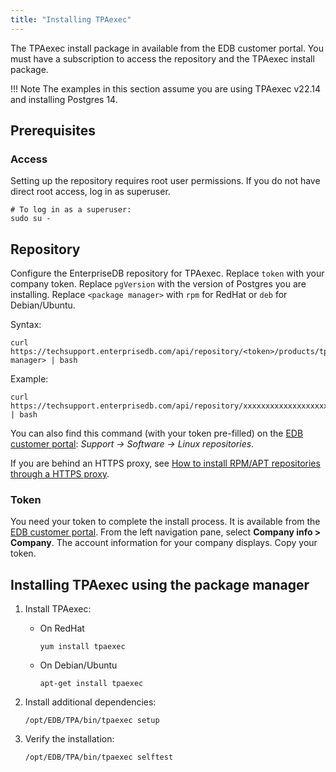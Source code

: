 ```yaml
---
title: "Installing TPAexec"
---
```


The TPAexec install package in available from the EDB customer portal. You must have a subscription to access the repository and the TPAexec install package.

!!! Note
    The examples in this section assume you are using TPAexec v22.14 and installing Postgres 14.

## Prerequisites

### Access

Setting up the repository requires root user permissions. If you do not have direct root access, log in as superuser.

```shell
# To log in as a superuser:
sudo su -
```

## Repository

Configure the EnterpriseDB repository for TPAexec. Replace `token` with your company token. Replace `pgVersion` with the version of Postgres you are installing. Replace `<package manager>` with `rpm` for RedHat or `deb` for Debian/Ubuntu.

   Syntax:
   ```
   curl https://techsupport.enterprisedb.com/api/repository/<token>/products/tpa/release/<pgVersion>/<package manager> | bash
   ```

   Example:
   ```
   curl https://techsupport.enterprisedb.com/api/repository/xxxxxxxxxxxxxxxxxxxxxxxxxxxxxxxx/products/tpa/release/14/rpm | bash
   ```

You can also find this command (with your token pre-filled) on the [EDB customer portal](https://techsupport.enterprisedb.com/customer_portal/): *Support -> Software -> Linux repositories*.

If you are behind an HTTPS proxy, see [How to install RPM/APT repositories through a HTTPS proxy](https://techsupport.enterprisedb.com/kb/a/how-to-install-rpm-apt-repositories-through-a-https-proxy/).

### Token

You need your token to complete the install process. It is available from the [EDB customer portal](https://techsupport.enterprisedb.com/customer_portal/). From the left navigation pane, select **Company info > Company**. The account information for your company displays. Copy your token. 



## Installing TPAexec using the package manager

1. Install TPAexec:

   - On RedHat

     ```
     yum install tpaexec
     ```
   - On Debian/Ubuntu
     ```
     apt-get install tpaexec
     ```

3. Install additional dependencies:
   ```
   /opt/EDB/TPA/bin/tpaexec setup
   ```
   
4. Verify the installation:
   ```
   /opt/EDB/TPA/bin/tpaexec selftest
   ```

